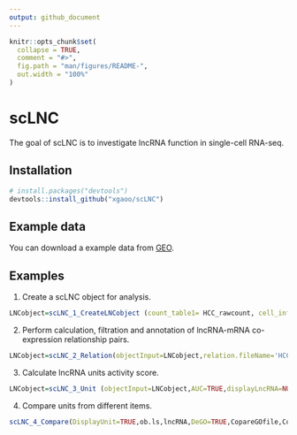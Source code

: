 ```yaml
---
output: github_document
---
```


<!-- README.md is generated from README.Rmd. Please edit that file -->

```r
knitr::opts_chunk$set(
  collapse = TRUE,
  comment = "#>",
  fig.path = "man/figures/README-",
  out.width = "100%"
)
```

# scLNC

<!-- badges: start -->
<!-- badges: end -->

The goal of scLNC is to investigate lncRNA function in single-cell RNA-seq.

## Installation


``` r
# install.packages("devtools")
devtools::install_github("xgaoo/scLNC")
```


## Example data

You can download a example data from [GEO](https://www.ncbi.nlm.nih.gov/geo/query/acc.cgi?acc=GSE98638).



## Examples

1. Create a scLNC object for analysis.

``` r
LNCobject=scLNC_1_CreateLNCobject (count_table1= HCC_rawcount, cell_info1= HCC_cellinfo)
```


2. Perform calculation, filtration and annotation of lncRNA-mRNA co-expression relationship pairs.

``` r
LNCobject=scLNC_2_Relation(objectInput=LNCobject,relation.fileName='HCC',pairs.filter=TRUE,corcut=0.6,anno.pairs=TRUE)
```


3. Calculate lncRNA units activity score.

``` r
LNCobject=scLNC_3_Unit (objectInput=LNCobject,AUC=TRUE,displayLncRNA=NULL,DEAUC=TRUE,item.add=NULL,DEitem='majorCluster')
```


4. Compare units from different items.

``` r
scLNC_4_Compare(DisplayUnit=TRUE,ob.ls,lncRNA,DeGO=TRUE,CopareGOfile,CopareGeneList)
```


